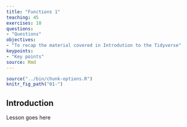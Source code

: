 ```yaml
---
title: "Functions 1"
teaching: 45
exercises: 10
questions:
- "Questions"
objectives:
- "To recap the material covered in Introdution to the Tidyverse"
keypoints:
- "Key points"
source: Rmd
---
```


```r
source("../bin/chunk-options.R")
knitr_fig_path("01-")
```

## Introduction 


Lesson goes here
